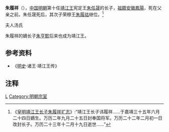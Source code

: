 '''朱履祥'''（{{bd|1556年||1596年|catIdx=Z朱}}），[[中国|中国]][[明朝|明朝]]第十任[[靖江王|靖江王]]宪定王[[朱任晟|朱任晟]]的长子，[[祖籍|祖籍]][[安徽|安徽]][[鳳陽|鳳陽]]，死在父亲之前。朱任晟死后，其次子荣穆王[[朱履祜|朱履祜]]继位。<ref>《[[皇明靖江王长子朱履祥圹志|皇明靖江王长子朱履祥圹志]]》:“靖江王长子讳履祥……于嘉靖三十五年六月二十四日嫡生。万历二年九月二十五日封奉国将军。万历二十二年二月初一日改封长子。万历二十三年十二月十九日逝世……”</ref>

夫人汤氏

朱履祥的嫡长子[[朱亨歅|朱亨歅]]后来也成为靖江王。

{{Ahnentafel top}}<center>
{{ahnentafel-compact5
|boxstyle_1=background-color: #ff8000;
|boxstyle_2=background-color: #ff6700;
|boxstyle_3=background-color: #ff4e00;
|boxstyle_4=background-color: #ff3500;
|boxstyle_5=background-color: #ff1c00;
|1='''靖江王世子朱履祥'''
|2='''父：'''靖江宪定王[[朱任晟|朱任晟]]
|3='''母：'''靖江宪定王妃白氏
|4='''祖父：'''靖江恭惠王[[朱邦薴|朱邦薴]]
|5='''祖母：'''靖江恭惠王夫人郑氏
|6=
|7=
|8='''曾祖父：'''靖江安肃王[[朱經扶|朱經扶]]
|9='''曾祖母：'''靖江安肃王次妃刘氏
|10=
|11=
|12=
|13=
|14=
|15=
|16='''高祖父：'''靖江端懿王[[朱約麒|朱約麒]]
|17='''高祖母：'''靖江端懿王妃杨氏
|18=
|19=
|20=
|21=
|22=
|23=
|24=
|25=
|26=
|27=
|28=
|29=
|30=
|31=
}}</center>
{{ahnentafel bottom}}

==参考资料==
*《[[明史|明史]]·诸王·靖江王传》

==注释==
{{Reflist}}

[[Category:朱姓|L]]
[[Category:明朝宗室|Category:明朝宗室]]